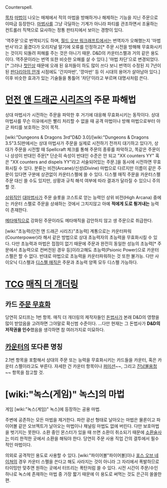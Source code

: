 Counterspell.

[[목차]]
[[마법]]이 나오는 매체에서 적의 마법을 방해하거나 해제하는 기능을 지닌 주문으로 이따금 등장한다. [[마법사]]를 그냥 극딜하는 기계가 아니라 파티를 관조하면서 조율하는 컨트롤러 직책으로 묘사하는 정통 판타지에서 보이는 경향이 있다.

'역주문'으로 번역되기도 하며, [[월드 오브 워크래프트]]에서는 번역자가 오해했는지 '마법 반사'라고 옮겼다가 오리지널 말기에 오류를 인정하고[* 주문 시전을 방해해 무효화시키는 것이지 되돌려 피해를 주는 것은 아니기 때문. D&D의 카운터스펠과 거의 같은 용도이다. 역주문이라는 번역 또한 비슷한 오해를 살 수 있다.] '마법 차단'으로 변경되었다.[* 그러나 [[첫인상]] 때문에 오래 된 유저들이 하도 많이 쓰다 보니 번역이 수정된 지 7년이 된 [[판다리아의 안개]] 시점에도 '간지마반', '깡마반' 등 이 시대의 용어가 살아남아 있다.] 이후 비슷한 효과가 있는 기술들을 통틀어 '차단'이라고 부르며 대명사처럼 쓴다.
= [[던전 앤 드래곤 시리즈]]의 주문 파해법 =
상대 마법사가 시전하는 주문을 파악한 후 거기에 대응해 무효화시키는 동작이다. 상대 마법사를 무슨 이유에서든 빨리 처리할 수 없을 때 공격 마법이나 방해 마법으로부터 아군 파티를 보호하는 것이 목적.

[wiki:"Dungeons & Dragons 3rd"D&D 3.0]/[wiki:"Dungeons & Dragons 3.5"3.5]판에서는 상대 마법사가 주문을 실제로 시전하기 전까지 대기하고 있다가, 상대가 주문을 시전할 때 Spellcraft 체크를 통해 주문의 종류를 파악하고, 똑같은 주문이나 상성이 반대인 주문[* 단순히 속성이 반대인 수준은 안 되고 "XX counters YY" 혹은 "XX counters and dispels YY"라고 서술되어있는 주문.]을 동시에 시전하면 무효화시킬 수 있다. 분류는 비전(Arcane)/신성(Divine) 마법으로 다르지만 이름이 같은 주문이 있다면 구분에 상관없이 카운터스펠에 쓸 수 있다. 디스펠 매직 주문을 카운터스펠 주문 대신 쓸 수도 있지만, 상황과 규칙 해석 여부에 따라 결과가 달라질 수 있으니 주의할 것.

[[상위직]]인 [[대마법사]]가 주문 슬롯을 코스트로 얻는 능력인 상위 비전(High Arcana) 중에는 카운터 스펠로 주문을 상쇄하는 것에서 그치지않고 아예 '''적에게 도로 튕겨내는''' 능력이 존재한다.

[[메타매직]]으로 강화된 주문이라도 메타매직을 감안하지 않고 생 주문으로 취급한다.

[wiki:"초능력(던전 앤 드래곤 시리즈)"초능력] 계통으로는 카운터파워(Counterpower)라 해서 같은 방법으로 상대 초능력자의 초능력을 무효화시킬 수 있다. 다만 초능력과 마법은 접점이 없기 때문에 주문과 완전히 동일한 성능의 초능력[* 주문에서 초능력으로 컨버전된 경우 등]이라고해도 초능력(Psionic Power)으로 카운터스펠은 할 수 없다. 반대로 마법으로 초능력을 카운터파워하는 것 또한 불가능. 다만 사이오닉 디스펠과 [[디스펠 매직]]은 주문과 초능력 양쪽 모두 디스펠 가능하다.
= [[TCG]] [[매직 더 개더링]] =
== 카드 [[주문 무효화]] ==
당연히 모티프는 1번 항목. 매직 더 개더링의 제작자들인 [[돈법사]]가 본래 D&D의 영향을 많이 받았음을 고려하면 그야말로 확신범 수준이다.
...다만 현재는 그 돈법사가 '''D&D의 저작권을 인수'''했음을 생각하면 참 여러가지로 미묘하다.
== [[카운터]]의 또다른 명칭 ==
2.1번 항목을 포함해서 상대의 주문 또는 능력을 무효화시키는 카드들을 카운터, 혹은 카운터 스펠이라고도 부른다. 자세한 건 카운터 항목이나 [[퍼미션]]~~, 그리고 [[진남불용청]]~~ 항목을 참고할 것.
= [wiki:"녹스(게임)" 녹스]의 마법 =
게임 [wiki:"녹스(게임)" 녹스]에 등장하는 공용 마법.

주변에 공존하는 모든 마법을 제거한다. 파란 광선 형태로 날아오는 마법은 물론이고 파이어볼 같은 오브젝트가 날아오는 마법이나 채널링 마법도 없에 버린다. 다만 보호마법을 벗기지는 못한다. 소환 중인 몬스터가 있을 때 쓰면 소환이 취소되기 때문에 [[소환술사]]는 미리 한적한 곳에서 소환을 해둬야 한다. 당연히 주문 사용 직업 간의 결투에서 필수적인 마법이다.

의외로 공격적인 용도로 사용할 수 있다. [wiki:"파이어볼"파이어볼]이나 [[포스 오브 네이쳐]]의 경우 카운터 스펠을 쓴다고 해도 사라지는 것이 아니라 그 자리에서 폭발하므로 타이밍만 맞추면 원하는 곳에서 터뜨리는 폭탄처럼 쓸 수 있다. 시전 시간이 주문/수인 하나로 녹스에 존재하는 마법 중 가장 짧기 때문에 이 용도로 써먹는 것도 은근히 쏠쏠한 편.
